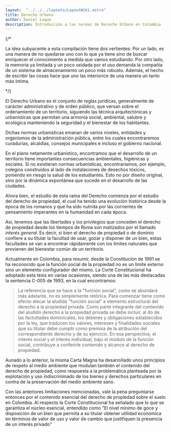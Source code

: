```yaml
---
layout:  "../../../layouts/LayoutWiki.astro"
title: Derecho Urbano
author: Daniel Luque
description: Introducción a las normas de Derecho Urbano en Colombia
---
```


{/* 

La idea subyacente a esta compilación tiene dos vertientes: Por un lado, es una manera de no quedarse uno con lo que ya tiene sino de buscar enriquecer el conocimiento a medida que vamos estudiando.
Por otro lado, la memoria ya limitada y un poco oxidada por el uso demanda la compañía de un sistema de almacenamiento un poco más robusto.
Además, el hecho de escribir las cosas hace que uno las interiorice de una manera un tanto más íntima.


 */}


 El Derecho Urbano es el conjunto de reglas jurídicas, generalmente de carácter administrativo y de orden público, que versan sobre el ordenamiento de un territorio, siguiendo las técnica arquitectónicas y urbanísticas que permitan una armonía social, ambiental, salubre y ecológica manteniendo la seguridad y el bienestar de los habitantes.

 Dichas normas urbanísticas emanan de varios niveles, entidades y organismos de la administración pública, entre los cuales encontraremos curadurías, alcaldías, consejos municipales e incluso el gobierno nacional.

 En el plano netamente urbanístico, encontramos que el desarrollo de un territorio tiene importantes consecuencias ambientales, higiénicas y sociales. Si no existieran normas urbanísticas, encontraríamos, por ejemplo, colegios construidos al lado de instalaciones de desechos tóxicos, poniendo en riesgo la salud de los estudiantes. Esto no por diseño original, sino por la dinámica expontánea que sucede en el desarrollo de las ciudades.

 Ahora bien, el estudio de esta rama del Derecho comienza por el estudio del derecho de propiedad, el cual ha tenido una evolución histórica desde la época de los romanos y que ha sido nutrida por las corrientes de pensamiento imperantes en la humanidad en cada época.

 Así, tenemos que las libertades y los privilegios que conceden el derecho de propiedad desde los tiempos de Roma son matizados por el llamado _interés general_. Es decir, si bien el derecho de propiedad o de dominio confiere a su titular la facultad de usar, gozar y disponer de un bien, estas facultades se van a encontrar rápidamente con los límites naturales que provienen del bienestar común de un territorio.

 Actualmente en Colombia, para resumir, desde la Constitución de 1991 se ha reconocido que la función social de la propiedad no es un límite externo sino un elemento configurador del mismo. La Corte Constitucional ha adoptado esta tésis en varias ocasiones, siendo una de las más destacadas la sentencia C-005 de 1993, en la cual encontramos:
 
 > La referencia que se hace a la "función social", como se abundará más adelante, no es simplemente retórica. Para comenzar tiene como efecto elecar la aludida "función social" a elemento estructural del derecho a la propiedad privada. Como parte integrante del contenido del aludido derecho a la propiedad privada se debe incluir, al do de las factultades dominicales, los deberes y obligaciones establecidos por la ley, que traducen los valores, intereses y finalidades sociales que su titular debe cumplir como premisa de la atribución del correspondiente derecho y de su ejercicio. En esa perspectiva, el interés social y el interés individual, bajo el módulo de la función social, contribuye a conferirle contenido y alcance al derecho de propiedad.


 Aunado a lo anterior, la misma Carta Magna ha desarrollado unos principios de respeto al medio ambiente que modulan también el contenido del derecho de propiedad, como respuesta a la problemática planteada por la explotación y uso indiscriminado de los bienes y derechos particulares en contra de la preservación del medio ambiente sano.

 Con las anteriores limitaciones mencionadas, vale la pena preguntarse entonces por el contenido esencial del derecho de propiedad sobre el suelo en Colombia. Al respecto la Corte Constitucional ha señalado que lo que se garantiza el núcleo esencial, entendido como "El nivel mínimo de goce y disposición de un  bien que permita a su titular obtener utilidad económica en términos de valor de uso y valor de cambio que justifiquen la presencia de un interés privado"

 

